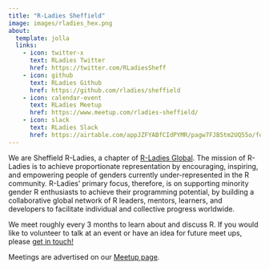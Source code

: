 ```yaml
---
title: "R-Ladies Sheffield"
image: images/rladies_hex.png
about:
  template: jolla
  links:
    - icon: twitter-x
      text: RLadies Twitter
      href: https://twitter.com/RLadiesSheff
    - icon: github
      text: RLadies Github
      href: https://github.com/rladies/sheffield
    - icon: calendar-event
      text: RLadies Meetup
      href: https://www.meetup.com/rladies-sheffield/
    - icon: slack
      text: RLadies Slack
      href: https://airtable.com/appJZFYABfCIdPYMR/pagw7FJB5tm2UQ55o/form
---
```

::: {style="text-align: left;"}
We are Sheffield R-Ladies, a chapter of [R-Ladies Global](https://rladies.org/). The mission of R-Ladies is to achieve
proportionate representation by encouraging, inspiring, and empowering people of genders currently under-represented in
the R community. R-Ladies’ primary focus, therefore, is on supporting minority gender R enthusiasts to achieve their
programming potential, by building a collaborative global network of R leaders, mentors, learners, and developers to
facilitate individual and collective progress worldwide.

We meet roughly every 3 months to learn about and discuss R. If you would like to volunteer to talk at an event or have
an idea for future meet ups, please [get in touch!](mailto:sheffield@rladies.org)

Meetings are advertised on our [Meetup page](https://www.meetup.com/rladies-sheffield/).
:::
